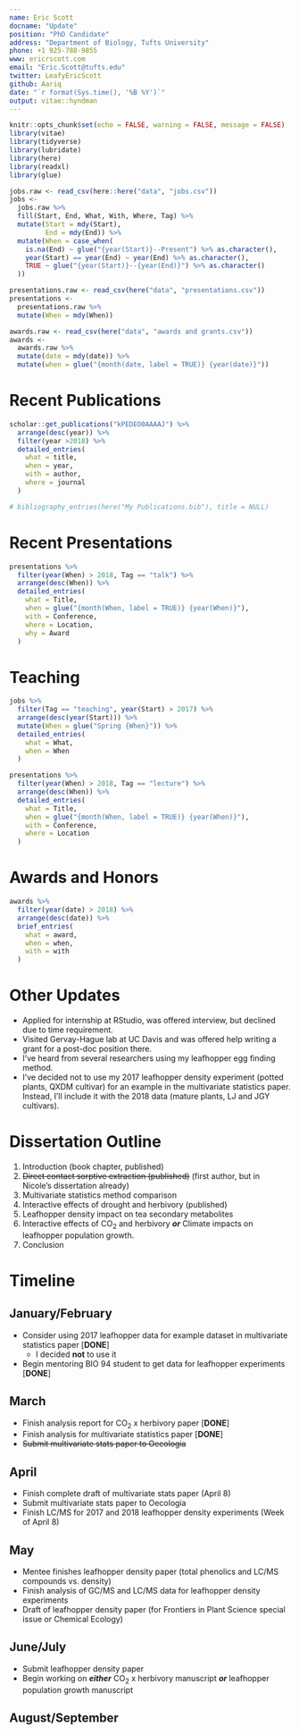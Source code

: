 ```yaml
---
name: Eric Scott
docname: "Update"
position: "PhD Candidate"
address: "Department of Biology, Tufts University"
phone: +1 925-788-9855
www: ericrscott.com
email: "Eric.Scott@tufts.edu"
twitter: LeafyEricScott
github: Aariq
date: "`r format(Sys.time(), '%B %Y')`"
output: vitae::hyndman
---
```


```r
knitr::opts_chunk$set(echo = FALSE, warning = FALSE, message = FALSE)
library(vitae)
library(tidyverse)
library(lubridate)
library(here)
library(readxl)
library(glue)
```

```r
jobs.raw <- read_csv(here::here("data", "jobs.csv"))
jobs <-
  jobs.raw %>% 
  fill(Start, End, What, With, Where, Tag) %>%  
  mutate(Start = mdy(Start),
         End = mdy(End)) %>% 
  mutate(When = case_when(
    is.na(End) ~ glue("{year(Start)}--Present") %>% as.character(),
    year(Start) == year(End) ~ year(End) %>% as.character(),
    TRUE ~ glue("{year(Start)}--{year(End)}") %>% as.character()
  ))
```

```r
presentations.raw <- read_csv(here("data", "presentations.csv"))
presentations <- 
  presentations.raw %>% 
  mutate(When = mdy(When))
```

```r
awards.raw <- read_csv(here("data", "awards and grants.csv"))
awards <- 
  awards.raw %>% 
  mutate(date = mdy(date)) %>% 
  mutate(when = glue("{month(date, label = TRUE)} {year(date)}"))
```


# Recent Publications

```r
scholar::get_publications("kPEDEO0AAAAJ") %>%
  arrange(desc(year)) %>%
  filter(year >2018) %>% 
  detailed_entries(
    what = title,
    when = year,
    with = author,
    where = journal
  )

# bibliography_entries(here("My Publications.bib"), title = NULL)
```

# Recent Presentations

```r
presentations %>%
  filter(year(When) > 2018, Tag == "talk") %>% 
  arrange(desc(When)) %>% 
  detailed_entries(
    what = Title,
    when = glue("{month(When, label = TRUE)} {year(When)}"),
    with = Conference,
    where = Location,
    why = Award
  )
```



# Teaching

```r
jobs %>%
  filter(Tag == "teaching", year(Start) > 2017) %>%
  arrange(desc(year(Start))) %>% 
  mutate(When = glue("Spring {When}")) %>% 
  detailed_entries(
    what = What,
    when = When
  ) 
```


```r
presentations %>%
  filter(year(When) > 2018, Tag == "lecture") %>% 
  arrange(desc(When)) %>% 
  detailed_entries(
    what = Title,
    when = glue("{month(When, label = TRUE)} {year(When)}"),
    with = Conference,
    where = Location
  )
```

# Awards and Honors

```r
awards %>% 
  filter(year(date) > 2018) %>% 
  arrange(desc(date)) %>% 
  brief_entries(
    what = award,
    when = when,
    with = with
  )
```

# Other Updates

- Applied for internship at RStudio, was offered interview, but declined due to time requirement.
- Visited Gervay-Hague lab at UC Davis and was offered help writing a grant for a post-doc position there.
- I've heard from several researchers using my leafhopper egg finding method.
- I've decided not to use my 2017 leafhopper density experiment (potted plants, QXDM cultivar) for an example in the multivariate statistics paper. Instead, I'll include it with the 2018 data (mature plants, LJ and JGY cultivars).

# Dissertation Outline

1. Introduction (book chapter, published)
2. ~~Direct contact sorptive extraction (published)~~ (first author, but in Nicole's dissertation already)
3. Multivariate statistics method comparison
4. Interactive effects of drought and herbivory (published)
5. Leafhopper density impact on tea secondary metabolites
6. Interactive effects of CO~2~ and herbivory ***or*** Climate impacts on leafhopper population growth.
7. Conclusion

\pagebreak

# Timeline
## January/February

- Consider using 2017 leafhopper data for example dataset in multivariate statistics paper [**DONE**]
    + I decided **not** to use it
- Begin mentoring BIO 94 student to get data for leafhopper experiments [**DONE**]

## March

- Finish analysis report for CO~2~ x herbivory paper [**DONE**]
- Finish analysis for multivariate statistics paper [**DONE**]
- ~~Submit multivariate stats paper to Oecologia~~

## April

- Finish complete draft of multivariate stats paper (April 8)
- Submit multivariate stats paper to Oecologia
- Finish LC/MS for 2017 and 2018 leafhopper density experiments (Week of April 8)

## May

- Mentee finishes leafhopper density paper (total phenolics and LC/MS compounds vs. density)
- Finish analysis of GC/MS and LC/MS data for leafhopper density experiments
- Draft of leafhopper density paper (for Frontiers in Plant Science special issue or Chemical Ecology)

## June/July

- Submit leafhopper density paper
- Begin working on ***either*** CO~2~ x herbivory manuscript ***or*** leafhopper population growth manuscript

## August/September
  